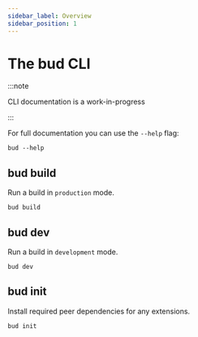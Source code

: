 ```yaml
---
sidebar_label: Overview
sidebar_position: 1
---
```



# The bud CLI

:::note

CLI documentation is a work-in-progress

:::

For full documentation you can use the `--help` flag:

```shell
bud --help
```

## bud build

Run a build in `production` mode.

```shell
bud build
```

## bud dev

Run a build in `development` mode.

```shell
bud dev
```

## bud init

Install required peer dependencies for any extensions.

```shell
bud init
```
